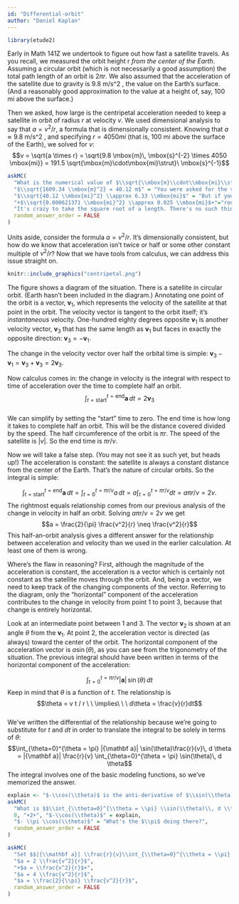 ```yaml
---
id: "Differential-orbit"
author: "Daniel Kaplan"
---
```


```r
library(etude2)
```

Early in Math 141Z we undertook to figure out how fast a satellite travels. As you recall, we measured the orbit height r *from the center of the Earth*. Assuming a circular orbit (which is not necessarily a good assumption) the total path length of an orbit is $2 \pi r$. We also assumed that the acceleration of the satellite due to gravity is 9.8 m/s^2 , the value on the Earth's surface. (And a reasonably good approximation to the value at a height of, say, 100 mi above the surface.)

Then we asked, how large is the centripetal acceleration needed to keep a satellite in orbit of radius $r$ at velocity $v$. We used dimensional analysis to say that $a = v^2/r$, a formula that is dimensionally consistent. Knowing that $a \approx 9.8$ m/s^2 , and specifying $r = 4050mi$ (that is, 100 mi above the surface of the Earth), we solved for $v$: $$v = \sqrt{a \times r} = \sqrt{9.8 \mbox{m}\, \mbox{s}^{-2} \times 4050 \mbox{mi}} = 191.5 \sqrt{\mbox{m}\cdot\mbox{mi}\strut}\ \mbox{s}^{-1}$$

```r
askMC(
  "What is the numerical value of $\\sqrt{\\mbox{m}\\cdot\\mbox{mi}\\strut}$ expressed in miles?",
  "$\\sqrt{1609.34 \\mbox{m}^2} = 40.12 m$" = "You were asked for the value of $\\sqrt{\\mbox{m}\\cdot\\mbox{mi}\\strut}$ in miles, not meters.",
  "$\\sqrt{40.12 \\mbox{mi}^2} \\approx 6.33 \\mbox{mi}$" = "But if you think about the area of 1 meter times 1 mile, it's much, much less than a square mile. The square root of a square mile is 1 mile. So the true answer must be much less than that.",
  "+$\\sqrt{0.000621371 \\mbox{mi}^2} \\approx 0.025 \\mbox{mi}$+"="roughly 1/1600, which makes sense considering there are roughly 1600 m in a mile.",
  "It's crazy to take the square root of a length. There's no such thing as $\\sqrt{1 m\\strut}$." = "Indeed, there is no such thing as $\\sqrt{1 m\\strut}$. But that's irrelevant here because the contents of the square-root are a product of 1 m $\\times$ 1 mile, which has dimension L^2 Taking the squareroot of a quantity with dimension L^2 gives a quantity with dimension L, a perfectly everyday affair.",
  random_answer_order = FALSE
)
```

Units aside, consider the formula $a = v^2/r$. It's dimensionally consistent, but how do we know that acceleration isn't twice or half or some other constant multiple of $v^2/r$? Now that we have tools from calculus, we can address this issue straight on.

```r
knitr::include_graphics("centripetal.png")
```

The figure shows a diagram of the situation. There is a satellite in circular orbit. (Earth hasn't been included in the diagram.) Annotating one point of the orbit is a vector, ${\mathbf v}_1$, which represents the  velocity of the satellite at that point in the orbit. The velocity vector is tangent to the orbit itself; it's *instantaneous* velocity. One-hundred eighty degrees opposite ${\mathbf v}_1$ is another velocity vector, ${\mathbf v}_3$ that has the same length as ${\mathbf v}_1$ but faces in exactly the opposite direction: ${\mathbf v}_3 = -{\mathbf v}_1$.

The change in the velocity vector over half the orbital time is simple: ${\mathbf v}_3 - {\mathbf v}_1 = {\mathbf v}_3 + {\mathbf v}_3 = 2 {\mathbf v}_3$. 

Now calculus comes in: the change in velocity is the integral with respect to time of acceleration over the time to complete half an orbit. $$\int_{t=\mbox{start}}^{t=\mbox{end}} {\mathbf a}\, dt = 2 {\mathbf v}_3$$  
We can simplify by setting the "start" time to zero. The end time is how long it takes to complete half an orbit. This will be the distance covered divided by the speed. The half circumference of the orbit is $\pi r$. The speed of the satellite is $|v|$. So the end time is $\pi r/ v$.

Now we will take a false step. (You may not see it as such yet, but heads up!) The acceleration is constant: the satellite is always a constant distance from the center of the Earth. That's the nature of circular orbits. So the integral is simple: 

$$\int_{t=\mbox{start}}^{t=\mbox{end}} {\mathbf a}\, dt = \int_{t=0}^{t=\pi r /v} a\, dt = a \int_{t=0}^{t=\pi r /v} dt = a \pi r/v = 2v .$$
The rightmost equals relationship comes from our previous analysis of the change in velocity in half an orbit. Solving $a \pi r/v = 2 v$ we get $$a = \frac{2}{\pi} \frac{v^2}{r} \neq \frac{v^2}{r}$$
This half-an-orbit analysis gives a different answer for the relationship between acceleration and velocity than we used in the earlier calculation. At least one of them is wrong.

Where's the flaw in reasoning? First, although the magnitude of the acceleration is constant, the acceleration is a vector which is certainly not constant as the satellite moves through the orbit. And, being a vector, we need to keep track of the changing components of the vector. Referring to the diagram, only the "horizontal" component of the acceleration contributes to the change in velocity from point 1 to point 3, because that change is entirely horizontal. 

Look at an intermediate point between 1 and 3. The vector ${\mathbf v}_2$ is shown at an angle $\theta$ from the ${\mathbf v}_1$. At point 2, the acceleration vector is directed (as always) toward the center of the orbit. The horizontal component of the acceleration vector is $a \sin(\theta)$, as you can see from the trigonometry of the situation. The previous integral should have been written in terms of the horizontal component of the acceleration:

$$\int_{t=0}^{t=\pi r/v} |{\mathbf a}|\,\sin(\theta)\, dt $$
Keep in mind that $\theta$ is a function of $t$. The relationship is $$\theta = v t / r \ \ \implies\ \ \ d\theta = \frac{v}{r}dt$$  
We've written the differential of the relationship because we're going to substitute for $t$ and $dt$ in order to translate the integral to be solely in terms of $\theta$:
$$\int_{\theta=0}^{\theta = \pi} |{\mathbf a}| \sin(\theta)\frac{r}{v}\, d \theta = |{\mathbf a}| \frac{r}{v} \int_{\theta=0}^{\theta = \pi} \sin(\theta)\, d \theta$$
The integral involves one of the basic modeling functions, so we've memorized the answer.

```r
explain <- "$-\\cos(\\theta)$ is the anti-derivative of $\\sin(\\theta)$, but we are asking for the value of a definite integral, so the answer you give should be a number."
askMC(
  "What is $$\\int_{\\theta=0}^{\\theta = \\pi} \\sin(\\theta)\\, d \\theta \\ \\mbox{?}$$",
  0, "+2+", "$-\\cos(\\theta)$" = explain,
  "$- \\pi \\cos(\\theta)$" = "What's the $\\pi$ doing there?",
  random_answer_order = FALSE
)
```

```r
askMC(
  "Set $$|{\\mathbf a}| \\frac{r}{v}\\int_{\\theta=0}^{\\theta = \\pi} \\sin(\\theta)\\, d \\theta = 2 v$$ and solve for $a$. Which one of these is it?",
  "$a = 2 \\frac{v^2}{r}$",
  "+$a = \\frac{v^2}{r}$+",
  "$a = 4 \\frac{v^2}{r}$",
  "$a = \\frac{2}{\\pi} \\frac{v^2}{r}$",
  random_answer_order = FALSE 
)
```

